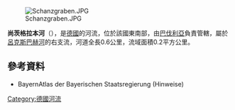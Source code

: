{{Coord|50.02522|N|9.07986|E|display=title}}

[[Image:Schanzgraben.JPG|right]]

'''尚茨格拉本河'''（{{lang-de|Schanzgraben}}），是[[德國|德國]]的河流，位於該國東南部，由[[巴伐利亞|巴伐利亞]]負責管轄，屬於[[呂克斯巴赫河_(哈格拉本河支流)|呂克斯巴赫河]]的右支流，河道全長0.6公里，流域面積0.2平方公里。

==參考資料==
*  BayernAtlas der Bayerischen Staatsregierung (Hinweise)

{{Germany-geo-stub}}
[[Category:德國河流|Category:德國河流]]